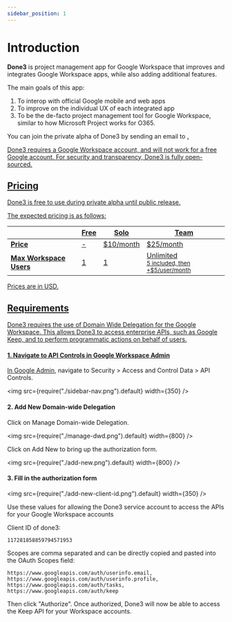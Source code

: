 ```yaml
---
sidebar_position: 1
---
```


# Introduction

**Done3** is project management app for Google Workspace that improves and integrates Google Workspace apps, while also adding additional features.

The main goals of this app:

1. To interop with official Google mobile and web apps
2. To improve on the individual UX of each integrated app
3. To be the de-facto project management tool for Google Workspace, similar to how Microsoft Project works for O365.

You can join the private alpha of Done3 by sending an email to <a href="mailto:ty@tzeyiing.com" />.

Done3 requires a Google Workspace account, and will not work for a free Google account. For security and transparency, Done3 is fully open-sourced.

## Pricing

Done3 is free to use during private alpha until public release.

The expected pricing is as follows:

|                         | **Free** | **Solo**  | **Team**                                                        |
| ----------------------- | -------- | --------- | --------------------------------------------------------------- |
| **Price**               | -        | $10/month | $25/month                                                       |
| **Max Workspace Users** | 1        | 1         | Unlimited <small> <br/> 5 included, then +$5/user/month</small> |

Prices are in USD.

## Requirements

Done3 requires the use of Domain Wide Delegation for the Google Workspace. This allows Done3 to access enterprise APIs, such as Google Keep, and to perform programmatic actions on behalf of users.

#### 1. Navigate to API Controls in Google Workspace Admin

In [Google Admin](https://admin.google.com), navigate to Security > Access and Control Data > API Controls.

<img src={require("./sidebar-nav.png").default} width={350} />

#### 2. Add New Domain-wide Delegation

Click on Manage Domain-wide Delegation.

<img src={require("./manage-dwd.png").default} width={800} />

Click on Add New to bring up the authorization form.

<img src={require("./add-new.png").default} width={800} />

#### 3. Fill in the authorization form

<img src={require("./add-new-client-id.png").default} width={350} />

Use these values for allowing the Done3 service account to access the APIs for your Google Workspace accounts

Client ID of done3:

```
117281858859794571953
```

Scopes are comma separated and can be directly copied and pasted into the OAuth Scopes field:

```
https://www.googleapis.com/auth/userinfo.email,
https://www.googleapis.com/auth/userinfo.profile,
https://www.googleapis.com/auth/tasks,
https://www.googleapis.com/auth/keep
```

Then click "Authorize". Once authorized, Done3 will now be able to access the Keep API for your Workspace accounts.
